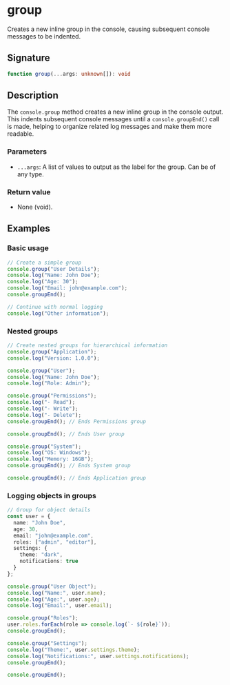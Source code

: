 # group

Creates a new inline group in the console, causing subsequent console messages to be indented.

## Signature

```ts
function group(...args: unknown[]): void
```

## Description

The `console.group` method creates a new inline group in the console output. This indents subsequent console messages until a `console.groupEnd()` call is made, helping to organize related log messages and make them more readable.

### Parameters
- `...args`: A list of values to output as the label for the group. Can be of any type.

### Return value
- None (void).

## Examples

### Basic usage

```ts
// Create a simple group
console.group("User Details");
console.log("Name: John Doe");
console.log("Age: 30");
console.log("Email: john@example.com");
console.groupEnd();

// Continue with normal logging
console.log("Other information");
```

### Nested groups

```ts
// Create nested groups for hierarchical information
console.group("Application");
console.log("Version: 1.0.0");

console.group("User");
console.log("Name: John Doe");
console.log("Role: Admin");

console.group("Permissions");
console.log("- Read");
console.log("- Write");
console.log("- Delete");
console.groupEnd(); // Ends Permissions group

console.groupEnd(); // Ends User group

console.group("System");
console.log("OS: Windows");
console.log("Memory: 16GB");
console.groupEnd(); // Ends System group

console.groupEnd(); // Ends Application group
```

### Logging objects in groups

```ts
// Group for object details
const user = {
  name: "John Doe",
  age: 30,
  email: "john@example.com",
  roles: ["admin", "editor"],
  settings: {
    theme: "dark",
    notifications: true
  }
};

console.group("User Object");
console.log("Name:", user.name);
console.log("Age:", user.age);
console.log("Email:", user.email);

console.group("Roles");
user.roles.forEach(role => console.log(`- ${role}`));
console.groupEnd();

console.group("Settings");
console.log("Theme:", user.settings.theme);
console.log("Notifications:", user.settings.notifications);
console.groupEnd();

console.groupEnd();
```